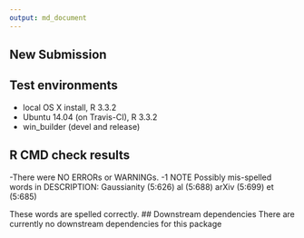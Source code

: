 ```yaml
---
output: md_document
---
```

## New Submission 

## Test environments
* local OS X install, R 3.3.2
* Ubuntu 14.04 (on Travis-CI), R 3.3.2
* win_builder (devel and release)


## R CMD check results

 -There were NO ERRORs or WARNINGs.
 -1 NOTE 
 Possibly mis-spelled words in DESCRIPTION:
  Gaussianity (5:626)
  al (5:688)
  arXiv (5:699)
  et (5:685)
  
  These words are spelled correctly. 
## Downstream dependencies
   There are currently no downstream dependencies for this package


